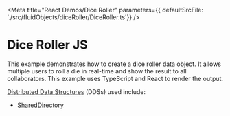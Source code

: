 
<Meta title="React Demos/Dice Roller" parameters={{ defaultSrcFile: './src/fluidObjects/diceRoller/DiceRoller.ts'}} />

# Dice Roller JS

This example demonstrates how to create a dice roller data object. It allows multiple
users to roll a die in real-time and show the result to all collaborators. This example uses
TypeScript and React to render the output.

<a href="https://ashy-mud-0acebac10.azurestaticapps.net/docs/concepts/dds/" target="_blank">Distributed Data Structures</a> (DDSs) used include:

* <a href="https://ashy-mud-0acebac10.azurestaticapps.net/apis/map/shareddirectory/" target="_blank">SharedDirectory</a>

<Story name="Demo">
  <FluidLoader factory={DiceRollerContainer} view={DiceRollerView} viewType="react"></FluidLoader>
</Story>
